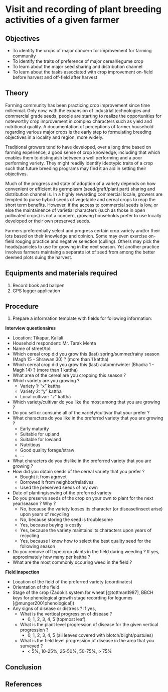 
# Visit and recording of plant breeding activities of a given farmer {#practical-15}

## Objectives

-   To identify the crops of major concern for improvement for farming community
-   To identify the traits of preference of major cereal/legume crop
-   To learn about the major seed sharing and distribution channel
-   To learn about the tasks associated with crop improvement on-field before harvest and off-field after harvest

## Theory

Farming community has been practicing crop improvement since time millennial. Only now, with the expansion of industrial technologies and commercial grade seeds, people are starting to realize the opportunities for noteworthy crop improvement in complex characters such as yield and nutritional quality. A documentation of perceptions of farmer household regarding various major crops is the early step to formulating breeding objectives in a locality and region, more widely.

Traditional growers tend to have developed, over a long time based on farming experience, a good sense of crop knowledge, including that which enables them to distinguish between a well performing and a poor performing variety. They might readily identify ideotypic traits of a crop such that future breeding programs may find it an aid in setting their objectives.

Much of the progress and state of adoption of a variety depends on how convenient or efficient its germplasm (seed/graft/plant part) sharing and distribution channel is. In a highly rewarding commercial locale, growers are tempted to purse hybrid seeds of vegetable and cereal crops to reap the short term benefits. However, if the access to commercial seeds is low, or else the maintainence of varietial characters (such as those in open pollinated crops) is not a concern, growing households prefer to use locally developed or their own preserved seeds.

Farmers preferentially select and progress certain crop variety and/or their lots based on their knowledge and opinion. Some may even exercise on-field rouging practice and negative selection (culling). Others may pick the heads/panicles to use for growing in the next season. Yet another practice involves farmers maintaing a separate lot of seed from among the better deemed plots duing the harvest.

## Equipments and materials required

1.  Record book and ballpen
2.  GPS logger application

## Procedure

1.  Prepare a information template with fields for following information:

**Interview questionaires**

-   Location: Tikapur, Kailali
-   Household respondent: Mr. Tarak Mehta
-   Name of street/tol:
-   Which cereal crop did you grow this (last) spring/summer/rainy season (Magh 15 - Shrawan 30) ? (more than 1 kattha)
-   Which cereal crop did you grow this (last) autumn/winter (Bhadra 1 - Magh 14) ? (more than 1 kattha)
-   What area of the cereal are you cropping this season ?
-   Which variety are you growing ?
    -   Variety 1: "x" kattha
    -   Variety 2: "y" kattha
    -   Local cultivar: "z" kattha
-   Which variety/cultivar do you like the most among that you are growing ?
-   Do you sell or consume all of the variety/cultivar that your prefer ?
-   What characters do you like in the preferred variety that you are growing ?
    -   Early maturity
    -   Suitable for upland
    -   Suitable for lowland
    -   Nutritious
    -   Good quality forage/straw
    -   ...
-   What characters do you dislike in the preferred variety that you are growing ?
-   How did you obtain seeds of the cereal variety that you prefer ?
    -   Bought it from agrovet
    -   Borrowed it from neighbor/relatives
    -   Used the preserved seeds of my own
-   Date of planting/sowing of the preferred variety
-   Do you preserve seeds of the crop on your own to plant for the next year/season ? Why ?
    -   No, because the variety looses its character (or disease/insect arise) upon years of recycling
    -   No, because storing the seed is troublesome
    -   Yes, because buying is costly
    -   Yes, because the variety maintains its characters upon years of recycling
    -   Yes, because I know how to select the best quality seed for the following season
-   Do you remove off type crop plants in the field during weeding ? If yes, approximately how many per kattha ?
-   What are the most commonly occuring weed in the field ?

**Field inspection**

-   Location of the field of the preferred variety (coordinates)
-   Orientation of the field
-   Stage of the crop (Zadok's system for wheat [@tottman1987], BBCH keys for phenological growth stage recording for legumes [@munger2001phenological])
-   Any signs of disease or distress ? If yes,
    -   What is the vertical progression of disease ?
        -   0, 1, 2, 3, 4, 5 (topmost leaf)
    -   What is the plant level progression of disease for the given vertical progression ?
        -   0, 1, 2, 3, 4, 5 (all leaves covered with blotch/blight/pustules)
    -   What is the field level progression of disease in the area that you surveyed ?
        -   \< 5%, 10-25%, 25-50%, 50-75%, \> 75%

## Conclusion

## References
